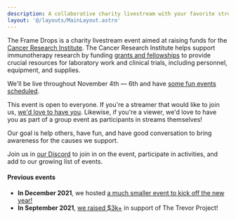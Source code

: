 ```yaml
---
description: A collaborative charity livestream with your favorite streamers.
layout: '@/layouts/MainLayout.astro'
---
```



The Frame Drops is a charity livestream event aimed at raising funds for the [Cancer Research Institute](https://www.cancerresearch.org).
The Cancer Research Institute helps support immunotherapy research by funding [grants and fellowships](https://www.cancerresearch.org/scientists/cri-funding-directory) to provide crucial resources for laboratory work and clinical trials, including personnel, equipment, and supplies.

We'll be live throughout November 4th — 6th and have [some fun events scheduled](/en/schedule).

This event is open to everyone. If you're a streamer that would like to join us, [we'd love to have you](/en/streamer-setup/).
Likewise, if you're a viewer, we'd love to have you as part of a group event as participants in streams themselves!

Our goal is help others, have fun, and have good conversation to bring awareness for the causes we support.

Join us in <a href={DISCORD_URL}>our Discord</a> to join in on the event, participate in activities, and add to our growing
list of events.

#### Previous events

- **In December 2021**, we hosted [a much smaller event to kick off the new year!](https://tiltify.com/+the-frame-drops/2022-kickoff)
- **In September 2021**, [we raised $3k+](https://tiltify.com/+the-frame-drops/giga-stream) in support of The Trevor Project!
